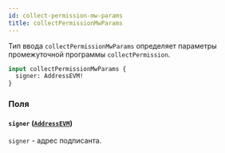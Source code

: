 ```yaml
---
id: collect-permission-mw-params
title: collectPermissionMwParams
---
```



Тип ввода `collectPermissionMwParams` определяет параметры промежуточной программы `collectPermission`.

```graphql
input collectPermissionMwParams {
  signer: AddressEVM!
}
```


### Поля

#### `signer` ([`AddressEVM`](/reference/scalars/address-evm))

`signer` - адрес подписанта.




